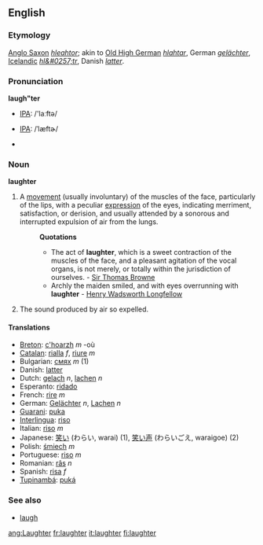 ==English==

===Etymology===
[[Anglo Saxon]] ''[[hleahtor]]''; akin to [[Old High German]] ''[[hlahtar]]'', German ''[[gelächter]]'', [[Icelandic]] ''[[hl&#0257;tr]]'', Danish ''[[latter]]''.

===Pronunciation===
'''laugh"ter'''
*{{UK}} [[w:IPA|IPA]]: /'laːftə/
*{{US}} [[w:IPA|IPA]]: /ˈlæftɚ/
*{{audio|en-us-laughter.ogg|Audio (US)}}

===Noun===
'''laughter'''

#A [[movement]] (usually involuntary) of the muscles of the face, particularly of the lips, with a peculiar [[expression]] of the eyes, indicating merriment, satisfaction, or derision, and usually attended by a sonorous and interrupted expulsion of air from the lungs.
#:'''Quotations'''
#:*The act of '''laughter''', which is a sweet contraction of the muscles of the face, and a pleasant agitation of the vocal organs, is not merely, or totally within the jurisdiction of ourselves. - [http://en.wikipedia.org/wiki/Sir_Thomas_Browne Sir Thomas Browne]
#:*Archly the maiden smiled, and with eyes overrunning with '''laughter''' - [http://en2.wikipedia.org/wiki/Henry_Wadsworth_Longfellow Henry Wadsworth Longfellow]
# The sound produced by air so expelled.

==== Translations ====
*[[Breton]]: [[c'hoarzh]] ''m'' -où
*[[Catalan]]: [[rialla]] ''f'', [[riure]] ''m''
*Bulgarian: [[смях]] ''m'' (1)
*Danish: [[latter]]
*Dutch: [[gelach]] ''n'', [[lachen]] ''n''
*Esperanto: [[ridado]]
*French: [[rire]] ''m''
*German: [[Gelächter]] ''n'', [[Lachen]] ''n''
*[[Guarani]]: [[puka]]
*[[Interlingua]]: [[riso]]
*Italian: [[riso]] ''m''
*Japanese: [[笑い]] (わらい, warai) (1), [[笑い声]] (わらいごえ, waraigoe) (2)
*Polish: [[śmiech]] ''m''
*Portuguese: [[riso]] ''m''
*Romanian: [[râs]] ''n''
*Spanish: [[risa]] ''f''
*[[Tupinambá]]: [[puká]]

===See also===
*[[laugh]]

[[ang:Laughter]]
[[fr:laughter]]
[[it:laughter]]
[[fi:laughter]]